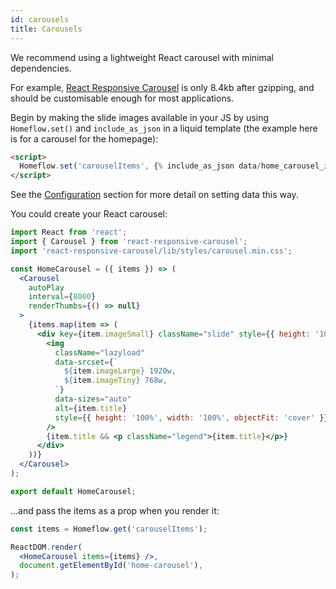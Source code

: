 ```yaml
---
id: carousels
title: Carousels
---
```


We recommend using a lightweight React carousel with minimal dependencies.

For example, [React Responsive Carousel](https://www.npmjs.com/package/react-responsive-carousel) is only 8.4kb after gzipping, and should be customisable enough for most applications.

Begin by making the slide images available in your JS by using `Homeflow.set()` and `include_as_json` in a liquid template (the example here is for a carousel for the homepage):

```html
<script>
  Homeflow.set('carouselItems', {% include_as_json data/home_carousel_items %});
</script>
```

See the [Configuration](getting-started/configuration.md) section for more detail on setting data this way.

You could create your React carousel:

```jsx
import React from 'react';
import { Carousel } from 'react-responsive-carousel';
import 'react-responsive-carousel/lib/styles/carousel.min.css';

const HomeCarousel = ({ items }) => (
  <Carousel
    autoPlay
    interval={8000}
    renderThumbs={() => null}
  >
    {items.map(item => (
      <div key={item.imageSmall} className="slide" style={{ height: '100vh' }}>
        <img
          className="lazyload"
          data-srcset={`
            ${item.imageLarge} 1920w,
            ${item.imageTiny} 768w,
          `}
          data-sizes="auto"
          alt={item.title}
          style={{ height: '100%', width: '100%', objectFit: 'cover' }}
        />
        {item.title && <p className="legend">{item.title}</p>}
      </div>
    ))}
  </Carousel>
);

export default HomeCarousel;
```

...and pass the items as a prop when you render it:

```jsx
const items = Homeflow.get('carouselItems');

ReactDOM.render(
  <HomeCarousel items={items} />,
  document.getElementById('home-carousel'),
);
```
